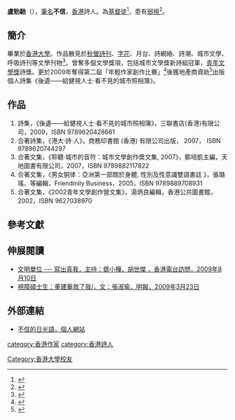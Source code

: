 '''盧勁馳'''（{{bd|1978年||||catIdx=L盧}}），[[筆名|筆名]]'''不信'''，[[香港|香港]]詩人。為[[基督徒|基督徒]]<ref name="witness">{{cite web |url = http://www.media.org.hk/main/pdf/wit_loking.pdf |title = 由黑暗進入光明的弱視苦學生 |accessdate = 2009年9月2日 |author = 盧勁馳 |archive-date = 2011年5月21日 |archive-url = https://web.archive.org/web/20110521133717/http://media.org.hk/main/pdf/wit_loking.pdf |dead-url = no }}</ref>，患有[[弱視|弱視]]<ref name="mingpao_journal">{{cite web |url = http://ol.mingpao.com/cfm/Archive1.cfm?File=20090726/sta13/vza1h.txt |title = 視力餘溫轉換器 |accessdate = 2009年9月9日 |author = [[明報|明報]]，文：[[袁兆昌|袁兆昌]]}}</ref>。

==簡介==
畢業於[[香港大學|香港大學]]。作品散見於[[秋螢詩刊|秋螢詩刊]]、[[字花_(雜誌)|字花]]、月台、詩網絡、詩潮、城市文學、呼吸詩刊等文學刊物<ref name="hklitpub_cuhk">{{cite web |url = http://hklitpub.lib.cuhk.edu.hk/servlet/list?action=list_author&i=i&k=*&w=&x=abstract&a=%E7%9B%A7%E5%8B%81%E9%A6%B3&j=&s=%E6%9C%9F%E5%88%8A%E8%AB%96%E6%96%87%E2%88%95%E5%96%AE%E7%AF%87%E6%96%87%E7%AB%A0&c=&d1=&d2=&o=&author_id=23447&startPos=1&pageSize=1500 |title = 香港文學資料庫 |accessdate = 2009年9月3日 |author = [[香港中文大學|香港中文大學]]}}</ref>。曾奪多個文學獎項，包括城市文學獎新詩組冠軍，[[青年文學獎|青年文學獎]]詩獎。更於2009年奪得第二屆「年輕作家創作比賽」<ref name="mingpao_sponsor">{{cite web |url = http://news.sina.com.hk/cgi-bin/nw/show.cgi/381/3/2/1188667/1.html |title = 弱視作家　看到不一樣的城市 |accessdate = 2009年9月3日 |author = [[明報|明報]]，文：何雪瑩 |archive-url = https://web.archive.org/web/20120117095051/http://news.sina.com.hk/cgi-bin/nw/show.cgi/381/3/2/1188667/1.html |archive-date = 2012年1月17日 |dead-url = yes }}</ref>後獲地產商資助<ref name="hkej_sponsor">{{cite web |url = http://hkej.com/template/lj/jsp/p018.jsp |title = 不信有光 |accessdate = 2009年9月9日 |author = [[信報|信報]]LifeStyle Journal，文：健吾 |archive-date = 2012年1月25日 |archive-url = https://web.archive.org/web/20120125205949/http://www.hkej.com/template/lj/jsp/p018.jsp |dead-url = no }}</ref>出版個人詩集《後遺——給健視人士·看不見的城市照相簿》。

==作品==
#詩集，《後遺——給健視人士·看不見的城市照相簿》，三聯書店(香港)有限公司，2009，ISBN 9789620428661
#合著詩集，《港大·詩·人》，商務印書館 (香港) 有限公司出版， 2007， ISBN 9789620744297
#合著文集，《聆聽·城市的音符：城市文學創作奬文集, 2007》，鄭培凱主編，天地圖書有限公司，2007，ISBN 9789882117822
#合著文集，《男女胴体：亞洲第一部關於身體, 性別及性意識雙語書誌 》，張璐瑤、等編輯，Friendmily Business，2005，ISBN 9789889708931
#合著文集，《2002青年文學創作營文集》，湯炳良編輯，香港公共圖書館，2002，ISBN 9627038970

==參考文獻==
{{reflist|1}}

==伸展閱讀==
{{reflistH}}
*[http://www.rthk.org.hk/rthk/radio2/89/20090810.html 文明單位 --- 寫出真我，主持：鄧小樺、胡世傑 ，香港電台訪問，2009年8月10日] {{Wayback|url=http://www.rthk.org.hk/rthk/radio2/89/20090810.html |date=20090813120423 }}
*[http://www.mingpaovan.com/htm/News/20090323/HK-gfb1.htm 視障碩士生：董建華救了我/，文：張淑瑜，明報，2009年3月23日] {{Wayback|url=http://www.mingpaovan.com/htm/News/20090323/HK-gfb1.htm |date=20090329023622 }}
{{reflistF}}

==外部連結==
*[http://mypaper.pchome.com.tw/news/clayton/ 不信的日光語，個人網站] {{Wayback|url=http://mypaper.pchome.com.tw/news/clayton/ |date=20090118230306 }}



[[category:香港作家|category:香港作家]]
[[category:香港詩人|category:香港詩人]]
[[Category:香港大學校友|Category:香港大學校友]]